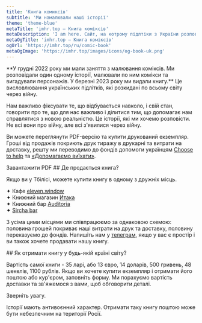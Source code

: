 ```yaml
---
title: 'Книга комиксів'
subtitle: 'Ми намалювали наші історії'
theme: 'theme-blue'
metaTitle: 'imhr.top — Книга коміксів'
metaDescription: 'I am here. Сайт, на котрому підлтіки з України розповідають свої істроії'
metaOgTitle: 'imhr.top — Книга коміксів'
ogUrl: 'https://imhr.top/ru/comic-book'
metaOgImage: 'https://imhr.top/images/icons/og-book-uk.png'
---
```


<HeadingCustomSubtitle img="/images/comic-book/cover.jpg" />
<Medium>
  **У грудні 2022 року ми мали заняття з малювання коміксів. Ми
  розповідали один одному історії, малювали по ним комікси та вигадували
  персонажів. У березні 2023 року ми видали книгу.**
</Medium>

<Medium>
  Це висловлювання українських підлітків, які розкидані по всьому світу через війну.

Нам важливо фіксувати те, що відбувається навколо, і свій стан, говорити про те, що для нас важливо і ділитися тим, що допомагає нам справлятися з новою реальністю. Це історії, які ми хочемо розповісти. Не всі вони про війну, але всі з'явилися через війну.

Ви можете переглянути PDF-версію та купити друкований екземпляр. Гроші від продажів покриють друк тиражу в друкарні та витрати на доставку, решту ми переводимо до фондів допомоги українцям <a href="https://choosetohelp.ge/" target="_blank">Choose to help</a> та <a href="https://helpingtoleave.org/en" target="_blank">«Допомагаємо виїхати»</a>.

</Medium>

<Medium>
  <ArticleButton>Завантажити PDF</ArticleButton>
</Medium>

<Medium>
  ## Де продається книга?

Якщо ви у Тбілісі, можете купити книгу в одному з дружніх місць.

✦ Кафе <a href="https://www.instagram.com/eleven.window/" target="_blank">eleven.window</a>  
 ✦ Книжний магазин <a href="https://www.instagram.com/itakabooks/" target="_blank">Итака</a>  
 ✦ Книжний бар <a href="https://www.instagram.com/auditoria_booksbar/" target="_blank">Auditoria</a>  
 ✦ <a href="https://www.instagram.com/sircha_bar/" target="_blank">Sircha bar</a>

З усіма цими місцями ми співпрацюємо за однаковою схемою: половина грошей покриває наші витрати на друк та доставку, половину переказуємо до фондів. Напишіть нам у <a href="https://t.me/+tiiH3XpLUB03YWFi" target="_blank">телеграм</a>, якщо у вас є простір і ви також хочете продавати нашу книгу.

</Medium>

<Medium>
  ## Як отримати книгу у будь-якій країні світу?

Вартість самої книги - 35 ларі, або 13 євро, 14 доларів, 500 гривень, 48 шекелів, 1100 рублів. Якщо ви хочете купити екземпляр і отримати його поштою або кур'єром, заповніть форму. Ми порахуємо вартість доставки та зв'яжемося з вами, щоб обговорити деталі.

Зверніть увагу.

Історії мають антивоєнний характер. Отримати таку книгу поштою може бути небезпечним на території Росії.

</Medium>

<Medium>
  <RequestForm />
</Medium>
